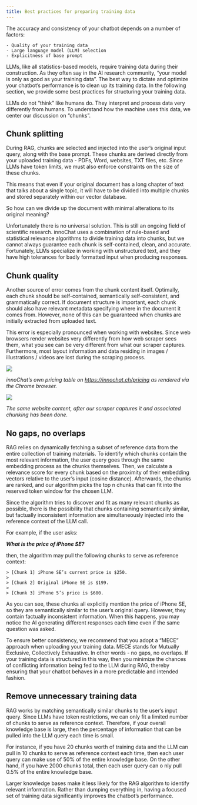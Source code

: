 ```yaml
---
title: Best practices for preparing training data
---
```


The accuracy and consistency of your chatbot depends on a number of factors:

    - Quality of your training data
    - Large language model (LLM) selection
    - Explicitness of base prompt

LLMs, like all statistics-based models, require training data during their construction. As they often say in the AI research community, “your model is only as good as your training data”.
The best way to dictate and optimize your chatbot’s performance is to clean up its training data. In the following section, we provide some best practices for structuring your training data.

LLMs do not “think” like humans do. They interpret and process data very differently from humans. To understand how the machine uses this data, we center our discussion on “chunks”.

## Chunk splitting

During RAG, chunks are selected and injected into the user’s original input query, along with the base prompt. These chunks are derived directly from your
uploaded training data - PDFs, Word, websites, TXT files, etc. Since LLMs have token limits, we must also enforce constraints on the size of these chunks.

This means that even if your original document has a long chapter of text that talks about a single topic, it will have to be divided into multiple chunks and stored separately within our vector database.

So how can we divide up the document with minimal alterations to its original meaning?

Unfortunately there is no universal solution. This is still an ongoing field of scientific research. innoChat uses a combination of rule-based and statistical
relevance algorithms to divide training data into chunks, but we cannot always guarantee each chunk is self-contained, clean, and accurate. Fortunately, LLMs
specialize in working with unstructured text, and they have high tolerances for badly formatted input when producing responses.

## Chunk quality

Another source of error comes from the chunk content itself. Optimally, each chunk should be self-contained, semantically self-consistent, and grammatically
correct. If document structure is important, each chunk should also have relevant metadata specifying where in the document it comes from. However,
none of this can be guaranteed when chunks are initially extracted from uploaded text.

This error is especially pronounced when working with websites. Since web browsers render websites very differently from how web scraper sees them, what
you see can be very different from what our scraper captures. Furthermore, most layout information and data residing in images / illustrations / videos are lost during the scraping process.

<Frame>
  <img src="/images/best-practices-1.png" />
</Frame>

_innoChat’s own pricing table on https://innochat.ch/pricing as rendered via the Chrome browser._

<Frame>
  <img src="/images/best-practices-2.png" />
</Frame>

_The same website content, after our scraper captures it and associated chunking has been done._

## No gaps, no overlaps

RAG relies on dynamically fetching a subset of reference data from the entire collection of training materials.
To identify which chunks contain the most relevant information, the user query goes through the same embedding process
as the chunks themselves. Then, we calculate a relevance score for every chunk based on the proximity of their embedding
vectors relative to the user’s input (cosine distance). Afterwards, the chunks are ranked, and our algorithm picks the top
n chunks that can fit into the reserved token window for the chosen LLM.

Since the algorithm tries to discover and fit as many relevant chunks as possible, there is the possibility that chunks
containing semantically similar, but factually inconsistent information are simultaneously injected into the reference context of the LLM call.

For example, if the user asks:

**_What is the price of iPhone SE?_**

then, the algorithm may pull the following chunks to serve as reference context:

    > [Chunk 1] iPhone SE’s current price is $250.
    >
    > [Chunk 2] Original iPhone SE is $199.
    >
    > [Chunk 3] iPhone 5’s price is $600.

As you can see, these chunks all explicitly mention the price of iPhone SE, so they are semantically similar to the user’s original query.
However, they contain factually inconsistent information. When this happens, you may notice the AI generating different responses each
time even if the same question was asked.

To ensure better consistency, we recommend that you adopt a “MECE” approach when uploading your training data. MECE stands for Mutually
Exclusive, Collectively Exhaustive. In other words - no gaps, no overlaps. If your training data is structured in this way, then you minimize
the chances of conflicting information being fed to the LLM during RAG, thereby ensuring that your chatbot behaves in a more predictable and intended fashion.

## Remove unnecessary training data

RAG works by matching semantically similar chunks to the user’s input query. Since LLMs have token restrictions, we can only
fit a limited number of chunks to serve as reference context. Therefore, if your overall knowledge base is large, then the percentage of
information that can be pulled into the LLM query each time is small.

For instance, if you have 20 chunks worth of training data and the LLM can pull in 10 chunks to serve as reference context each time, then
each user query can make use of 50% of the entire knowledge base. On the other hand, if you have 2000 chunks total, then each user query can o
nly pull 0.5% of the entire knowledge base.

Larger knowledge bases make it less likely for the RAG algorithm to identify relevant information. Rather than dumping everything in, having a
focused set of training data significantly improves the chatbot’s performance.
